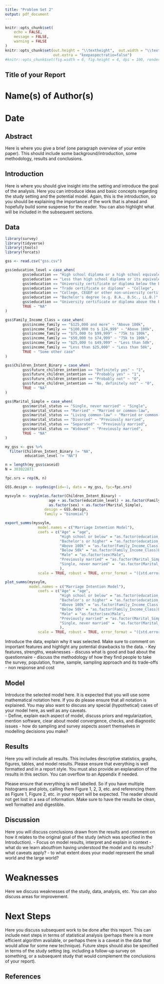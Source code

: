 ```yaml
---
title: "Problem Set 2"
output: pdf_document
---
```


```r
knitr::opts_chunk$set(
	echo = FALSE,
	message = FALSE,
	warning = FALSE
)
knitr::opts_chunk$set(out.height = "\\textheight",  out.width = "\\textwidth",
                      out.extra = "keepaspectratio=false")
#knitr::opts_chunk$set(fig.width = 6, fig.height = 4, dpi = 100, render = knitr::normal_print)
```

## Title of your Report

# Name(s) of Author(s) 
# Date

## Abstract

Here is where you give a brief (one paragraph overview of your entire paper). This should include some background/introduction, some methodology, results and conclusions.

## Introduction

Here is where you should give insight into the setting and introduce the goal of the analysis. Here you can introduce ideas and basic concepts regarding the study setting and the potential model. Again, this is the introduction, so you should be explaining the importance of the work that is ahead and hopefully build some suspense for the reader. You can also highlight what will be included in the subsequent sections.

## Data

```r
library(survey)
library(tidyverse)
library(jtools)
library(forcats)

gss <- read.csv("gss.csv")

gss$education_level = case_when(
        gss$education == "High school diploma or a high school equivalency certificate" ~ "High School",
        gss$education == "Less than high school diploma or its equivalent" ~ "High School",
        gss$education == "University certificate or diploma below the bachelor's level" ~ "College",
        gss$education == "Trade certificate or diploma" ~ "College",
        gss$education == "College, CEGEP or other non-university certificate or diploma" ~ "College",
        gss$education == "Bachelor's degree (e.g. B.A., B.Sc., LL.B.)" ~ "University",
        gss$education == "University certificate or diploma above the bachelor's level" ~ "University",
        TRUE ~ "NA"
)

gss$Family_Income_Class = case_when(
        gss$income_family == "$125,000 and more" ~ "Above 100k",
        gss$income_family == "$100,000 to $ 124,999" ~ "Above 100k",
        gss$income_family == "$75,000 to $99,999" ~ "75k to 100k",
        gss$income_family == "$50,000 to $74,999" ~ "75k to 100k",
        gss$income_family == "$25,000 to $49,999" ~ "Less than 50k",
        gss$income_family == "Less than $25,000" ~ "Less than 50k",
        TRUE ~ "Some other case"
)

gss$Children_Intent_Binary = case_when(
        gss$future_children_intention == "Definitely yes" ~ "1",
        gss$future_children_intention == "Probably yes" ~ "1",
        gss$future_children_intention == "Probably not" ~ "0",
        gss$future_children_intention == "No, definitely not" ~ "0",
        TRUE ~ "NA"
)

gss$Marital_Simple = case_when(
        gss$marital_status == "Single, never married" ~ "Single",
        gss$marital_status == "Married" ~ "Married or common-law",
        gss$marital_status == "Living common-law" ~ "Married or common-law",
        gss$marital_status == "Divorced" ~ "Previously married",
        gss$marital_status == "Separated" ~ "Previously married",
        gss$marital_status == "Widowed" ~ "Previously married",
        TRUE ~ "NA"
)

my_gss <- gss %>% 
  filter(Children_Intent_Binary != "NA",
         education_level != "NA")

n = length(my_gss$caseid)
N = 303022871

fpc.srs = rep(N, n)

GSS.design <- svydesign(id=~1, data = my_gss, fpc=fpc.srs)

mysvylm <- svyglm(as.factor(Children_Intent_Binary) ~ 
                    age + as.factor(education_level) + as.factor(Family_Income_Class) + 
                    as.factor(sex) + as.factor(Marital_Simple),
                  design = GSS.design, 
                  family = "binomial")

export_summs(mysvylm,
               model.names = c("Marriage Intention Model"),
               coefs = c("Age" = "age",
                         "High school or below" = "as.factor(education_level)High School",
                         "Bachelor's or higher" = "as.factor(education_level)University",
                         "Above 100k" = "as.factor(Family_Income_Class)Above 100k",
                         "Below 50k" = "as.factor(Family_Income_Class)Less than 50k",
                         "Male" = "as.factor(sex)Male",
                         "Previously married" = "as.factor(Marital_Simple)Previously married",
                         "Single, never married" =  "as.factor(Marital_Simple)Single"
                         ),
               scale = TRUE, robust = TRUE, error_format = "({std.error})")

plot_summs(mysvylm,
           model.names = c("Marriage Intention Model"),
               coefs = c("Age" = "age",
                         "High school or below" = "as.factor(education_level)High School",
                         "Bachelor's or higher" = "as.factor(education_level)University",
                         "Above 100k" = "as.factor(Family_Income_Class)Above 100k",
                         "Below 50k" = "as.factor(Family_Income_Class)Less than 50k",
                         "Male" = "as.factor(sex)Male",
                         "Previously married" = "as.factor(Marital_Simple)Previously married",
                         "Single, never married" =  "as.factor(Marital_Simple)Single"
                         ),
               scale = TRUE, robust = TRUE, error_format = "({std.error})")

```

Introduce the data, explain why it was selected. Make sure to comment on important features and highlight any potential drawbacks to the data.
- Key features, strengths, weaknesses
- discuss what is good and bad about the questionnaire
- discuss the methodology of how they find people to take the survey, population, frame, sample, sampling approach and its trade-offs
- non response and cost

## Model

Introduce the selected model here. It is expected that you will use some mathematical notation here. If you do please ensure that all notation is explained. You may also want to discuss any special (hypothetical) cases of your model here, as well as any caveats.  
- Define, explain each aspect of model, discuss priors and regularization, mention software, clear about model convergence, checks, and diagnostic issues
- how do sampling and survey aspects assert themselves in modelling decisions you make?

## Results

Here you will include all results. This includes descriptive statistics, graphs, figures, tables, and model results. Please ensure that everything is well formatted and in a report style. You must also provide an explanation of the results in this section. You can overflow to an Appendix if needed. 

Please ensure that everything is well labelled. So if you have multiple histograms and plots, calling them Figure 1, 2, 3, etc. and referencing them as Figure 1, Figure 2, etc. in your report will be expected. The reader should not get lost in a sea of information. Make sure to have the results be clean, well formatted and digestible.

## Discussion

Here you will discuss conclusions drawn from the results and comment on how it relates to the original goal of the study (which was specified in the Introduction). 
- Focus on model results, interpret and explain in context
- what do we learn aboutfrom having understood the model and its results? what caveats apply?
- to what extent does your model represent the small world and the large world?


# Weaknesses

Here we discuss weaknesses of the study, data, analysis, etc. You can also discuss areas for improvement.

# Next Steps

Here you discuss subsequent work to be done after this report. This can include next steps in terms of statistical analysis (perhaps there is a more efficient algorithm available, or perhaps there is a caveat in the data that would allow for some new technique). Future steps should also be specified in terms of the study setting (eg. including a follow-up survey on something, or a subsequent study that would complement the conclusions of your report).


## References




